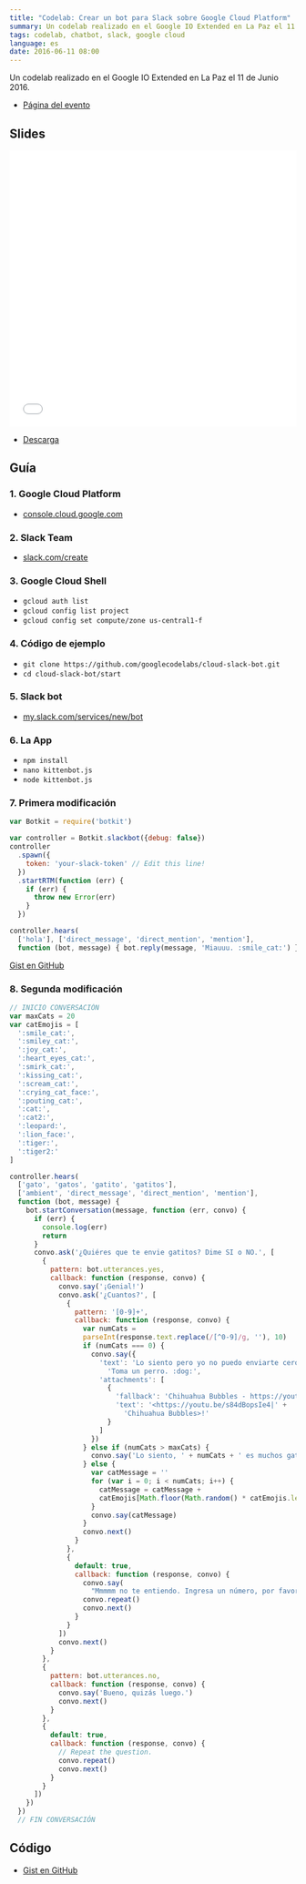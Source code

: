 ```yaml
---
title: "Codelab: Crear un bot para Slack sobre Google Cloud Platform"
summary: Un codelab realizado en el Google IO Extended en La Paz el 11 de Junio 2016.
tags: codelab, chatbot, slack, google cloud
language: es
date: 2016-06-11 08:00
---
```


Un codelab realizado en el Google IO Extended en La Paz el 11 de Junio 2016.

* [Página del evento](https://www.facebook.com/events/1169325799779223/)

## Slides

<iframe allowFullScreen="" frameBorder="0" height="485" marginHeight="0" marginWidth="0" scrolling="no" src="//www.slideshare.net/slideshow/embed_code/key/Aodsl6q4p4iUQq" style={{"border":"1px solid #CCC","borderWidth":"1px","marginBottom":"5px","maxWidth":"100%"}} width="100%"></iframe>

- [Descarga](https://drive.google.com/file/d/0B5wCprFP-EBZcEd2ajVHMHFnZms/view?usp=sharing)


## Guía

### 1. Google Cloud Platform

- [console.cloud.google.com](https://console.cloud.google.com)

### 2. Slack Team

- [slack.com/create](https://slack.com/create)

### 3. Google Cloud Shell

- `gcloud auth list`
- `gcloud config list project`
- `gcloud config set compute/zone us-central1-f`

### 4. Código de ejemplo

- `git clone https://github.com/googlecodelabs/cloud-slack-bot.git`
- `cd cloud-slack-bot/start`

### 5. Slack bot

- [my.slack.com/services/new/bot](http://my.slack.com/services/new/bot)

### 6. La App

- `npm install`
- `nano kittenbot.js`
- `node kittenbot.js`

### 7. Primera modificación

```javascript
var Botkit = require('botkit')

var controller = Botkit.slackbot({debug: false})
controller
  .spawn({
    token: 'your-slack-token' // Edit this line!
  })
  .startRTM(function (err) {
    if (err) {
      throw new Error(err)
    }
  })

controller.hears(
  ['hola'], ['direct_message', 'direct_mention', 'mention'],
  function (bot, message) { bot.reply(message, 'Miauuu. :smile_cat:') })
```

[Gist en GitHub](https://gist.github.com/alvareztech/61b37ea11a7a75d12ca44586973310d8)

### 8. Segunda modificación

```javascript
// INICIO CONVERSACIÓN
var maxCats = 20
var catEmojis = [
  ':smile_cat:',
  ':smiley_cat:',
  ':joy_cat:',
  ':heart_eyes_cat:',
  ':smirk_cat:',
  ':kissing_cat:',
  ':scream_cat:',
  ':crying_cat_face:',
  ':pouting_cat:',
  ':cat:',
  ':cat2:',
  ':leopard:',
  ':lion_face:',
  ':tiger:',
  ':tiger2:'
]

controller.hears(
  ['gato', 'gatos', 'gatito', 'gatitos'],
  ['ambient', 'direct_message', 'direct_mention', 'mention'],
  function (bot, message) {
    bot.startConversation(message, function (err, convo) {
      if (err) {
        console.log(err)
        return
      }
      convo.ask('¿Quiéres que te envie gatitos? Dime SI o NO.', [
        {
          pattern: bot.utterances.yes,
          callback: function (response, convo) {
            convo.say('¡Genial!')
            convo.ask('¿Cuantos?', [
              {
                pattern: '[0-9]+',
                callback: function (response, convo) {
                  var numCats =
                  parseInt(response.text.replace(/[^0-9]/g, ''), 10)
                  if (numCats === 0) {
                    convo.say({
                      'text': 'Lo siento pero yo no puedo enviarte cero gatos. ' +
                        'Toma un perro. :dog:',
                      'attachments': [
                        {
                          'fallback': 'Chihuahua Bubbles - https://youtu.be/s84dBopsIe4',
                          'text': '<https://youtu.be/s84dBopsIe4|' +
                            'Chihuahua Bubbles>!'
                        }
                      ]
                    })
                  } else if (numCats > maxCats) {
                    convo.say('Lo siento, ' + numCats + ' es muchos gatos.')
                  } else {
                    var catMessage = ''
                    for (var i = 0; i < numCats; i++) {
                      catMessage = catMessage +
                      catEmojis[Math.floor(Math.random() * catEmojis.length)]
                    }
                    convo.say(catMessage)
                  }
                  convo.next()
                }
              },
              {
                default: true,
                callback: function (response, convo) {
                  convo.say(
                    "Mmmmm no te entiendo. Ingresa un número, por favor.")
                  convo.repeat()
                  convo.next()
                }
              }
            ])
            convo.next()
          }
        },
        {
          pattern: bot.utterances.no,
          callback: function (response, convo) {
            convo.say('Bueno, quizás luego.')
            convo.next()
          }
        },
        {
          default: true,
          callback: function (response, convo) {
            // Repeat the question.
            convo.repeat()
            convo.next()
          }
        }
      ])
    })
  })
  // FIN CONVERSACIÓN
```

## Código

* [Gist en GitHub](https://gist.github.com/alvareztech/8a169a0006dc845fdbf610539b48dd83)
